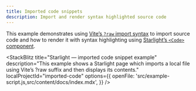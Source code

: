 ```yaml
---
title: Imported code snippets
description: Import and render syntax highlighted source code
---
```



This example demonstrates using [Vite’s `?raw` import syntax](https://vitejs.dev/guide/assets.html#importing-asset-as-string) to import source code and how to render it with syntax highlighting using [Starlight’s `<Code>` component](https://starlight.astro.build/guides/components/#code).

<StackBlitz
	title="Starlight — imported code snippet example"
	description="This example shows a Starlight page which imports a local file using Vite’s ?raw suffix and then displays its contents."
	localProjectId="imported-code"
	options={{
		openFile: 'src/example-script.js,src/content/docs/index.mdx',
	}}
/>
